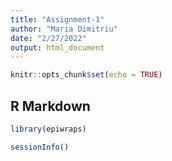 ```yaml
---
title: "Assignment-1"
author: "Maria Dimitriu"
date: "2/27/2022"
output: html_document
---
```


```r
knitr::opts_chunk$set(echo = TRUE)
```

## R Markdown

```r
library(epiwraps)
```


```r
sessionInfo()
```
